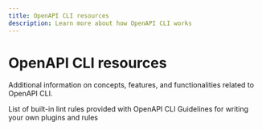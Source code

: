 ```yaml
---
title: OpenAPI CLI resources
description: Learn more about how OpenAPI CLI works
---
```



# OpenAPI CLI resources

Additional information on concepts, features, and functionalities related to OpenAPI CLI.

<div>

  <Flex justifyContent="space-between" flexWrap="wrap">
    <WideTile to="./built-in-rules.md" header="Built-in lint rules">
      List of built-in lint rules provided with OpenAPI CLI
    </WideTile>
    <WideTile to="./custom-rules.md" header="Custom plugins and rules">
      Guidelines for writing your own plugins and rules
    </WideTile>
  </Flex>
</div>
